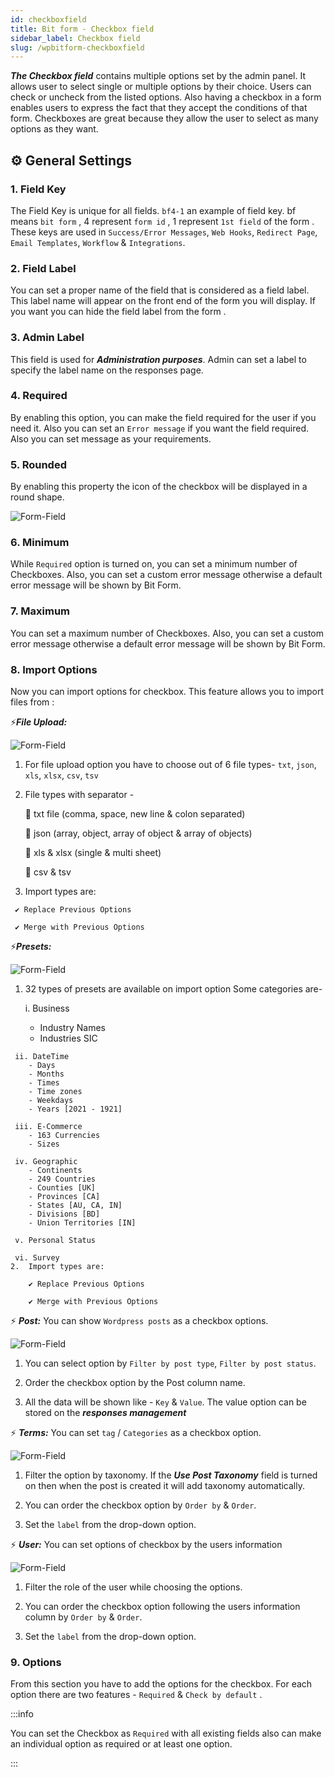 ```yaml
---
id: checkboxfield
title: Bit form - Checkbox field
sidebar_label: Checkbox field
slug: /wpbitform-checkboxfield
---
```



**_The Checkbox field_** contains multiple options set by the admin panel. It allows user to select single or multiple options by their choice. Users can check or uncheck  from the listed options. Also having a checkbox in a form enables users to express the fact that they accept the conditions of that form. Checkboxes are great because they allow the user to select as many options as they want.

## ⚙ General Settings 

### 1. Field Key
 The Field Key is unique for all fields. `bf4-1` an example of field key. bf means `bit form` , 4 represent `form id` , 1 represent `1st field` of the form . These keys are used in `Success/Error Messages`, `Web Hooks`, `Redirect Page`, `Email Templates`, `Workflow` & `Integrations`.
### 2. Field Label
 You can set a proper name of the field that is considered as a field label. This label name will appear on the front end of the form you will display. If you want you can hide the field label from the form .
### 3. Admin Label
 This field is used for **_Administration purposes_**. Admin can set a label to specify the label name on the responses page.
### 4. Required
 By enabling this option, you can make the field required for the user if you need it. Also you can set an `Error message` if you want the field required. Also you can set message as your requirements.
### 5. Rounded
 By enabling this property the icon of the checkbox will be displayed in a round shape.
   <br />



 <Image src="Field-Types/Checkbox-Bit-Form" alt="Form-Field" w="1900" h="300" />

### 6. Minimum
 While `Required` option is turned on, you can set a minimum number of Checkboxes. Also, you can set a custom error message otherwise a default error message will be shown by Bit Form.
### 7. Maximum 
 You can set a maximum number of Checkboxes. Also, you can set a custom error message otherwise a default error message will be shown by Bit Form.
### 8. Import Options
 Now you can import options for checkbox. This feature allows you to import files from :

   

   ⚡**_File Upload:_**

   <Image
     src="Field-Types/Checkbox-Bit-Form2"
     alt="Form-Field"
     w="1900"
     h="400"
   />

   1. For file upload option you have to choose out of 6 file types- `txt`, `json`,
      `xls`, `xlsx`, `csv`, `tsv`
   2. File types with separator -

      🔰 txt file (comma, space, new line & colon separated)

      🔰 json (array, object, array of object & array of objects)

      🔰 xls & xlsx (single & multi sheet)

      🔰 csv & tsv

   3. Import types are:

     ✔ Replace Previous Options

     ✔ Merge with Previous Options

     
⚡**_Presets:_**

 <Image
     src="Field-Types/Checkbox-Bit-Form3"
     alt="Form-Field"
     w="1900"
     h="400"
   />

   1. 32 types of presets are available on import option
        Some categories are-
        
        i. Business 
        - Industry Names
        - Industries SIC

     ii. DateTime 
        - Days
        - Months
        - Times
        - Time zones
        - Weekdays
        - Years [2021 - 1921]

     iii. E-Commerce 
        - 163 Currencies
        - Sizes

     iv. Geographic 
        - Continents
        - 249 Countries
        - Counties [UK]
        - Provinces [CA]
        - States [AU, CA, IN]
        - Divisions [BD]
        - Union Territories [IN]
        
     v. Personal Status

     vi. Survey
    2.  Import types are: 

        ✔ Replace Previous Options

        ✔ Merge with Previous Options
        

⚡ ***Post:***     You can show `Wordpress posts` as a checkbox options.

 <Image
     src="Field-Types/Checkbox-Bit-Form4"
     alt="Form-Field"
     w="1900"
     h="400"
   />
   <br/>


1. You can select option by  `Filter by post type`, `Filter by post status`.

2. Order the checkbox option by the Post column name.

3. All the data will be shown like - `Key` & `Value`. The value option can be stored on the ***responses management***


⚡ ***Terms:***
You can set `tag` / `Categories` as a checkbox option.

<Image
     src="Field-Types/Checkbox-Bit-Form5"
     alt="Form-Field"
     w="1900"
     h="300"
   />
   <br/>

   1. Filter the option by taxonomy. If the ***Use Post Taxonomy*** field is turned on then when the post is created it will add taxonomy automatically.

   2. You can order the checkbox option by `Order by` &  `Order`.

   3. Set the `label` from the drop-down option. 

⚡ ***User:***
    You can set options of checkbox by the users information

 <Image
     src="Field-Types/Checkbox-Bit-Form6"
     alt="Form-Field"
     w="1900"
     h="300"
   />
   <br/>

   1. Filter the role of the user while choosing the options.

   2. You can order the checkbox option following the users information column by `Order by` &  `Order`.

   3. Set the `label` from the drop-down option.



### 9.  Options 
From this section you have to add the options for the checkbox. For each option there are two features - `Required` & `Check by default` .

:::info

You can set the Checkbox as `Required` with all existing fields also can make an individual option as required or at least one option.

:::